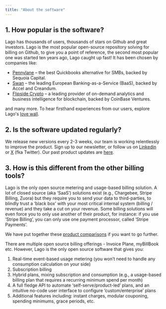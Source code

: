 ```yaml
---
title: "About the software"
---
```


## 1. How popular is the software?

Lago has thousands of users, thousands of stars on Github and great investors.
Lago is the most popular open-source repository solving for billing on Github, to give you a point of reference, the second most popular one was started ten years ago, Lago caught up fast!
It has been chosen by companies like:

- [Pennylane](https://www.pennylane.com/) – the best Quickbooks alternative for SMBs, backed by Sequoia Capital.
- [Swan](https://swan.io) – the leading European Banking-as-a-Service (BaaS), backed by Accel and Creandum.
- [Flipside Crypto](https://flipsidecrypto.xyz/) – a leading provider of on-demand analytics and business intelligence for blockchain, backed by CoinBase Ventures.

and many more.
To hear firsthand experiences from our users, explore Lago's [love wall](https://shoutout.io/lago).

## 2. Is the software updated regularly?

We release new versions every 2-3 weeks, our team is working relentlessly to improve the product.
Sign up to our newsletter, or follow us on [Linkedin](https://fr.linkedin.com/company/getlago) or [X](https://twitter.com/getlago?lang=en) (fka Twitter).
Our past product updates are [here](https://www.getlago.com/resources/updates).

## 3. How is this different from the other billing tools?

Lago is the only open source metering and usage-based billing solution. A lot of closed source (aka ‘SaaS’) solutions exist
(e.g., Chargebee, Stripe Billing, Zuora) but they require you to send your data to third-parties, to blindly trust a
‘black box’ with your most critical internal system (billing / revenue) and they take a cut on your revenue.
Some billing solutions will even force you to only use another of their product, for instance: if you use ‘Stripe Billing’,
you can only use one payment processor, called ‘Stripe Payments’.

We have put together these [product comparisons](https://www.getlago.com/resources/compare/compare-home) if you want to go further.

There are multiple open source billing offerings - Invoice Plane, myBillBook etc. However, Lago is the only open source software that gives you:

1. Real-time event-based usage metering (you won’t need to handle any consumption calculation on your side)
2. Subscription billing
3. Hybrid plans, mixing subscription and consumption (e.g., a usage-based billing plan that requires a recurring minimum spend per month)
4. A full fledge API to automate ‘self-serve/product-led’ plans, and an intuitive no-code user interface to configure ‘custom/enterprise’ plans
5. Additional features including: instant charges, modular couponing, spending minimums, grace periods, etc.

